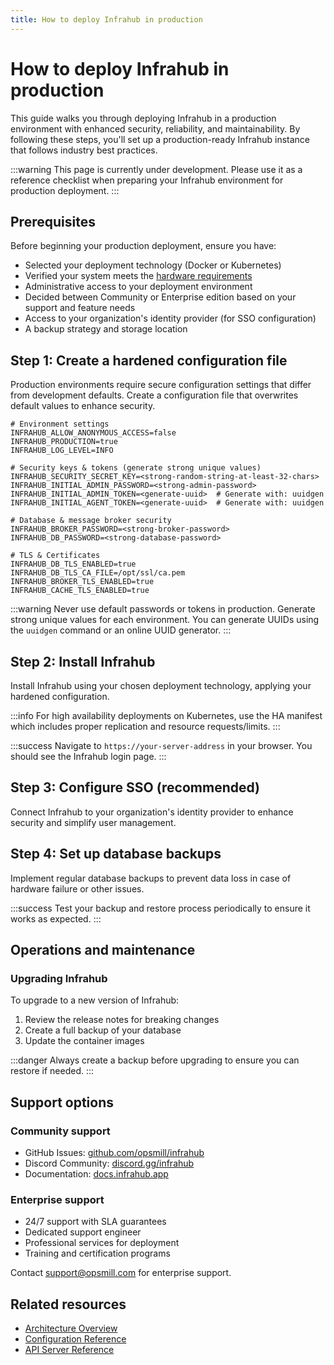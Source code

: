 ```yaml
---
title: How to deploy Infrahub in production
---
```



# How to deploy Infrahub in production

This guide walks you through deploying Infrahub in a production environment with enhanced security, reliability, and maintainability. By following these steps, you'll set up a production-ready Infrahub instance that follows industry best practices.

:::warning
This page is currently under development. Please use it as a reference checklist when preparing your Infrahub environment for production deployment.
:::

## Prerequisites

Before beginning your production deployment, ensure you have:

- Selected your deployment technology (Docker or Kubernetes)
- Verified your system meets the [hardware requirements](../topics/hardware-requirements)
- Administrative access to your deployment environment
- Decided between Community or Enterprise edition based on your support and feature needs
- Access to your organization's identity provider (for SSO configuration)
- A backup strategy and storage location

## Step 1: Create a hardened configuration file

Production environments require secure configuration settings that differ from development defaults. Create a configuration file that overwrites default values to enhance security.

```shell title=".env"
# Environment settings
INFRAHUB_ALLOW_ANONYMOUS_ACCESS=false
INFRAHUB_PRODUCTION=true
INFRAHUB_LOG_LEVEL=INFO

# Security keys & tokens (generate strong unique values)
INFRAHUB_SECURITY_SECRET_KEY=<strong-random-string-at-least-32-chars>
INFRAHUB_INITIAL_ADMIN_PASSWORD=<strong-admin-password>
INFRAHUB_INITIAL_ADMIN_TOKEN=<generate-uuid>  # Generate with: uuidgen
INFRAHUB_INITIAL_AGENT_TOKEN=<generate-uuid>  # Generate with: uuidgen

# Database & message broker security
INFRAHUB_BROKER_PASSWORD=<strong-broker-password>
INFRAHUB_DB_PASSWORD=<strong-database-password>

# TLS & Certificates
INFRAHUB_DB_TLS_ENABLED=true
INFRAHUB_DB_TLS_CA_FILE=/opt/ssl/ca.pem
INFRAHUB_BROKER_TLS_ENABLED=true
INFRAHUB_CACHE_TLS_ENABLED=true
```

:::warning
Never use default passwords or tokens in production. Generate strong unique values for each environment. You can generate UUIDs using the `uuidgen` command or an online UUID generator.
:::

<ReferenceLink title="Complete configuration reference" url="../reference/configuration" />

## Step 2: Install Infrahub

Install Infrahub using your chosen deployment technology, applying your hardened configuration.

:::info
For high availability deployments on Kubernetes, use the HA manifest which includes proper replication and resource requests/limits.
:::

<ReferenceLink title="Detailed installation instructions" url="./installation" />

:::success
Navigate to `https://your-server-address` in your browser. You should see the Infrahub login page.
:::

## Step 3: Configure SSO (recommended)

Connect Infrahub to your organization's identity provider to enhance security and simplify user management.

<ReferenceLink title="Detailed SSO configuration guide" url="./sso" />

## Step 4: Set up database backups

Implement regular database backups to prevent data loss in case of hardware failure or other issues.

<ReferenceLink title="Complete backup and restore guide" url="./database-backup" />

:::success
Test your backup and restore process periodically to ensure it works as expected.
:::

## Operations and maintenance

### Upgrading Infrahub

To upgrade to a new version of Infrahub:

1. Review the release notes for breaking changes
2. Create a full backup of your database
3. Update the container images

:::danger
Always create a backup before upgrading to ensure you can restore if needed.
:::

<ReferenceLink title="Detailed upgrade procedures" url="./upgrade" />

## Support options

### Community support

- GitHub Issues: [github.com/opsmill/infrahub](https://github.com/opsmill/infrahub)
- Discord Community: [discord.gg/infrahub](https://discord.gg/infrahub)
- Documentation: [docs.infrahub.app](https://docs.infrahub.app)

### Enterprise support<EnterpriseBadge />

- 24/7 support with SLA guarantees
- Dedicated support engineer
- Professional services for deployment
- Training and certification programs

Contact [support@opsmill.com](mailto:support@opsmill.com) for enterprise support.

## Related resources

- [Architecture Overview](../topics/architecture)
- [Configuration Reference](../reference/configuration)
- [API Server Reference](../reference/api-server)
